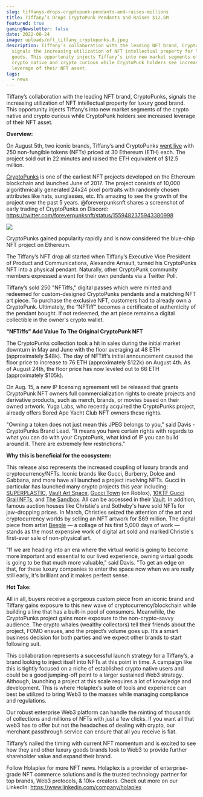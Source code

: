 ```yaml
---
slug: tiffanys-drops-cryptopunk-pendants-and-raises-millions
title: Tiffany’s Drops CryptoPunk Pendants and Raises $12.5M
featured: true
gamingNewsletter: false
date: 2022-08-24
image: uploads/nft_tiffany_cryptopunks.0.jpeg
description: Tiffany’s collaboration with the leading NFT brand, CryptoPunks,
  signals the increasing utilization of NFT intellectual property for luxury
  goods. This opportunity injects Tiffany’s into new market segments of the
  crypto native and crypto curious while CryptoPunk holders see increased
  leverage of their NFT asset.
tags:
  - news
---
```

Tiffany’s collaboration with the leading NFT brand, CryptoPunks, signals the increasing utilization of NFT intellectual property for luxury good brand. This opportunity injects Tiffany’s into new market segments of the crypto native and crypto curious while CryptoPunk holders see increased leverage of their NFT asset.

**Overview:**

On August 5th, two iconic brands, Tiffany’s and CryptoPunks [went live](https://nft.tiffany.com/) with 250 non-fungible tokens (NFTs) priced at 30 Ethereum (ETH) each. The project sold out in 22 minutes and raised the ETH equivalent of $12.5 million.

[CryptoPunks](https://opensea.io/collection/cryptopunks) is one of the earliest NFT projects developed on the Ethereum blockchain and launched June of 2017. The project consists of 10,000 algorithmically generated 24x24 pixel portraits with randomly chosen attributes like hats, sunglasses, etc. It’s amazing to see the growth of the project over the past 5 years. @foreverpunksnft shares a screenshot of early trading of CryptoPunks on Discord: [](https://twitter.com/foreverpunksnft/status/1559482375943380998)<https://twitter.com/foreverpunksnft/status/1559482375943380998>

![](uploads/early-cryptopunks.jpeg)

CryptoPunks gained popularity rapidly and is now considered the blue-chip NFT project on Ethereum.

The Tiffany’s NFT drop all started when Tiffany’s Executive Vice President of Product and Communications, Alexandre Arnault, turned his CryptoPunks NFT into a physical pendant. Naturally, other CryptoPunk community members expressed a want for their own pendants via a Twitter Poll.

Tiffany’s sold 250 "NFTiffs," digital passes which were minted and redeemed for custom-designed CryptoPunks pendants and a matching NFT art piece. To purchase the exclusive NFT, customers had to already own a CryptoPunk. Ultimately, the “NFTiff” becomes a certificate of authenticity of the pendant bought. If not redeemed, the art piece remains a digital collectible in the owner's crypto wallet.

**“NFTiffs” Add Value To The Original CryptoPunk NFT**

The CryptoPunks collection took a hit in sales during the initial market downturn in May and June with the floor averaging at 48 ETH (approximately $48k). The day of NFTiff’s initial announcement caused the floor price to increase to 76 ETH (approximately $122k) on August 4th. As of August 24th, the floor price has now leveled out to 66 ETH (approximately $105k).

On Aug. 15, a new IP licensing agreement will be released that grants CryptoPunk NFT owners full commercialization rights to create projects and derivative products, such as merch, brands, or movies based on their owned artwork. Yuga Labs, who recently acquired the CryptoPunks project, already offers Bored Ape Yacht Club NFT owners these rights.

"Owning a token does not just mean this JPEG belongs to you," said Davis - CryptoPunks Brand Lead. "It means you have certain rights with regards to what you can do with your CryptoPunk, what kind of IP you can build around it. There are extremely few restrictions."

**Why this is beneficial for the ecosystem:**

This release also represents the increased coupling of luxury brands and cryptocurrency/NFTs. Iconic brands like Gucci, Burberry, Dolce and Gabbana, and more have all launched a project involving NFTs. Gucci in particular has launched many crypto projects this year including: [SUPERPLASTIC](https://opensea.io/collection/superplastic-supergucci), [Vault Art Space](https://vaultartspace.gucci.com/), [Gucci Town](https://www.roblox.com/games/7830918930/Gucci-Town) (on Roblox), [10KTF Gucci Grail NFTs](https://vault.gucci.com/en-US/story/gucci-grail), and [The Sandbox](https://vault.gucci.com/en-US/story/metaverse). All can be accessed in their [Vault](https://vault.gucci.com/en-US/story/metaverse). In addition, famous auction houses like Christie's and Sotheby's have sold NFTs for jaw-dropping prices. In March, Christies seized the attention of the art and cryptocurrency worlds by selling an NFT artwork for $69 million. The digital piece from artist [Beeple](https://www.christies.com/features/Monumental-collage-by-Beeple-is-first-purely-digital-artwork-NFT-to-come-to-auction-11510-7.aspx) — a collage of his first 5,000 days of work — stands as the most expensive work of digital art sold and marked Christie's first-ever sale of non-physical art.

"If we are heading into an era where the virtual world is going to become more important and essential to our lived experience, owning virtual goods is going to be that much more valuable," said Davis. "To get an edge on that, for these luxury companies to enter the space now when we are really still early, it's brilliant and it makes perfect sense.

**Hot Take:**

All in all, buyers receive a gorgeous custom piece from an iconic brand and Tiffany gains exposure to this new wave of cryptocurrency/blockchain while building a line that has a built-in pool of consumers. Meanwhile, the CryptoPunks project gains more exposure to the non-crypto-savvy audience. The crypto whales (wealthy collectors) tell their friends about the project, FOMO ensues, and the project’s volume goes up. It’s a smart business decision for both parties and we expect other brands to start following suit.

This collaboration represents a successful launch strategy for a Tiffany’s, a brand looking to inject itself into NFTs at this point in time. A campaign like this is tightly focused on a niche of established crypto native users and could be a good jumping-off point to a larger sustained Web3 strategy. Although, launching a project at this scale requires a lot of knowledge and development. This is where Holaplex’s suite of tools and experience can best be utilized to bring Web3 to the masses while managing compliance and regulations.

Our robust enterprise Web3 platform can handle the minting of thousands of collections and millions of NFTs with just a few clicks. If you want all that web3 has to offer but not the headaches of dealing with crypto, our merchant passthrough service can ensure that all you receive is fiat.

Tiffany’s nailed the timing with current NFT momentum and is excited to see how they and other luxury goods brands look to Web3 to provide further shareholder value and expand their brand.

Follow Holaplex for more NFT news. Holaplex is a provider of enterprise-grade NFT commerce solutions and is the trusted technology partner for top brands, Web3 protocols, & 10k+ creators. Check out more on our LinkedIn: [](https://www.linkedin.com/company/holaplex)<https://www.linkedin.com/company/holaplex>